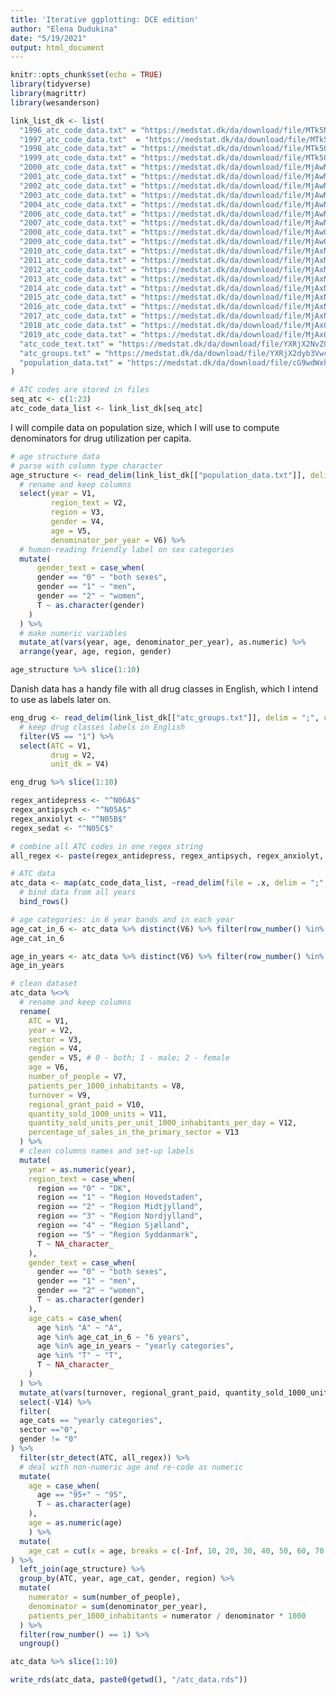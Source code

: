 ```yaml
---
title: 'Iterative ggplotting: DCE edition'
author: "Elena Dudukina"
date: "5/19/2021"
output: html_document
---
```


```r
knitr::opts_chunk$set(echo = TRUE)
library(tidyverse)
library(magrittr)
library(wesanderson)
```

```r
link_list_dk <- list(
  "1996_atc_code_data.txt" = "https://medstat.dk/da/download/file/MTk5Nl9hdGNfY29kZV9kYXRhLnR4dA==",
  "1997_atc_code_data.txt"  = "https://medstat.dk/da/download/file/MTk5N19hdGNfY29kZV9kYXRhLnR4dA==",
  "1998_atc_code_data.txt" = "https://medstat.dk/da/download/file/MTk5OF9hdGNfY29kZV9kYXRhLnR4dA==",
  "1999_atc_code_data.txt" = "https://medstat.dk/da/download/file/MTk5OV9hdGNfY29kZV9kYXRhLnR4dA==",
  "2000_atc_code_data.txt" = "https://medstat.dk/da/download/file/MjAwMF9hdGNfY29kZV9kYXRhLnR4dA==",
  "2001_atc_code_data.txt" = "https://medstat.dk/da/download/file/MjAwMV9hdGNfY29kZV9kYXRhLnR4dA==",
  "2002_atc_code_data.txt" = "https://medstat.dk/da/download/file/MjAwMl9hdGNfY29kZV9kYXRhLnR4dA==",
  "2003_atc_code_data.txt" = "https://medstat.dk/da/download/file/MjAwM19hdGNfY29kZV9kYXRhLnR4dA==",
  "2004_atc_code_data.txt" = "https://medstat.dk/da/download/file/MjAwNF9hdGNfY29kZV9kYXRhLnR4dA==",
  "2006_atc_code_data.txt" = "https://medstat.dk/da/download/file/MjAwNl9hdGNfY29kZV9kYXRhLnR4dA==",
  "2007_atc_code_data.txt" = "https://medstat.dk/da/download/file/MjAwN19hdGNfY29kZV9kYXRhLnR4dA==",
  "2008_atc_code_data.txt" = "https://medstat.dk/da/download/file/MjAwOF9hdGNfY29kZV9kYXRhLnR4dA==",
  "2009_atc_code_data.txt" = "https://medstat.dk/da/download/file/MjAwOV9hdGNfY29kZV9kYXRhLnR4dA==",
  "2010_atc_code_data.txt" = "https://medstat.dk/da/download/file/MjAxMF9hdGNfY29kZV9kYXRhLnR4dA==",
  "2011_atc_code_data.txt" = "https://medstat.dk/da/download/file/MjAxMV9hdGNfY29kZV9kYXRhLnR4dA==",
  "2012_atc_code_data.txt" = "https://medstat.dk/da/download/file/MjAxMl9hdGNfY29kZV9kYXRhLnR4dA==",
  "2013_atc_code_data.txt" = "https://medstat.dk/da/download/file/MjAxM19hdGNfY29kZV9kYXRhLnR4dA==",
  "2014_atc_code_data.txt" = "https://medstat.dk/da/download/file/MjAxNF9hdGNfY29kZV9kYXRhLnR4dA==",
  "2015_atc_code_data.txt" = "https://medstat.dk/da/download/file/MjAxNV9hdGNfY29kZV9kYXRhLnR4dA==",
  "2016_atc_code_data.txt" = "https://medstat.dk/da/download/file/MjAxNl9hdGNfY29kZV9kYXRhLnR4dA==",
  "2017_atc_code_data.txt" = "https://medstat.dk/da/download/file/MjAxN19hdGNfY29kZV9kYXRhLnR4dA==",
  "2018_atc_code_data.txt" = "https://medstat.dk/da/download/file/MjAxOF9hdGNfY29kZV9kYXRhLnR4dA==",
  "2019_atc_code_data.txt" = "https://medstat.dk/da/download/file/MjAxOV9hdGNfY29kZV9kYXRhLnR4dA==",
  "atc_code_text.txt" = "https://medstat.dk/da/download/file/YXRjX2NvZGVfdGV4dC50eHQ=",
  "atc_groups.txt" = "https://medstat.dk/da/download/file/YXRjX2dyb3Vwcy50eHQ=",
  "population_data.txt" = "https://medstat.dk/da/download/file/cG9wdWxhdGlvbl9kYXRhLnR4dA=="
)

# ATC codes are stored in files
seq_atc <- c(1:23)
atc_code_data_list <- link_list_dk[seq_atc]
```
I will compile data on population size, which I will use to compute denominators for drug utilization per capita.
```r
# age structure data
# parse with column type character
age_structure <- read_delim(link_list_dk[["population_data.txt"]], delim = ";", col_names = c(paste0("V", c(1:7))), col_types = cols(V1 = col_character(), V2 = col_character(), V3 = col_character(), V4 = col_character(), V5 = col_character(), V6 = col_character(), V7 = col_character())) %>%
  # rename and keep columns
  select(year = V1,
         region_text = V2,
         region = V3,
         gender = V4,
         age = V5,
         denominator_per_year = V6) %>% 
  # human-reading friendly label on sex categories
  mutate(
      gender_text = case_when(
      gender == "0" ~ "both sexes",
      gender == "1" ~ "men",
      gender == "2" ~ "women",
      T ~ as.character(gender)
    )
  ) %>% 
  # make numeric variables
  mutate_at(vars(year, age, denominator_per_year), as.numeric) %>% 
  arrange(year, age, region, gender)

age_structure %>% slice(1:10)
```
Danish data has a handy file with all drug classes in English, which I intend to use as labels later on.
```r
eng_drug <- read_delim(link_list_dk[["atc_groups.txt"]], delim = ";", col_names = c(paste0("V", c(1:6))), col_types = cols(V1 = col_character(), V2 = col_character(), V3 = col_character(), V4 = col_character(), V5 = col_character(), V6 = col_character())) %>% 
  # keep drug classes labels in English
  filter(V5 == "1") %>% 
  select(ATC = V1,
         drug = V2,
         unit_dk = V4)

eng_drug %>% slice(1:10)
```

```r
regex_antidepress <- "^N06A$"
regex_antipsych <- "^N05A$"
regex_anxiolyt <- "^N05B$"
regex_sedat <- "^N05C$"

# combine all ATC codes in one regex string
all_regex <- paste(regex_antidepress, regex_antipsych, regex_anxiolyt, regex_sedat, sep = "|")
```
```r
# ATC data
atc_data <- map(atc_code_data_list, ~read_delim(file = .x, delim = ";", trim_ws = T, col_names = c(paste0("V", c(1:14))), col_types = cols(V1 = col_character(), V2 = col_character(), V3 = col_character(), V4 = col_character(), V5 = col_character(),V6 = col_character(), V7 = col_character(), V8 = col_character(), V9 = col_character(), V10 = col_character(), V11 = col_character(), V12 = col_character(), V13 = col_character(), V14 = col_character()))) %>% 
  # bind data from all years
  bind_rows() 

# age categories: in 6 year bands and in each year
age_cat_in_6 <- atc_data %>% distinct(V6) %>% filter(row_number() %in% 2:7) %>% pull()
age_cat_in_6

age_in_years <- atc_data %>% distinct(V6) %>% filter(row_number() %in% 8:103) %>% pull()
age_in_years

# clean dataset
atc_data %<>% 
  # rename and keep columns
  rename(
    ATC = V1,
    year = V2,
    sector = V3,
    region = V4,
    gender = V5, # 0 - both; 1 - male; 2 - female
    age = V6,
    number_of_people = V7,
    patients_per_1000_inhabitants = V8,
    turnover = V9,
    regional_grant_paid = V10,
    quantity_sold_1000_units = V11,
    quantity_sold_units_per_unit_1000_inhabitants_per_day = V12,
    percentage_of_sales_in_the_primary_sector = V13
  ) %>% 
  # clean columns names and set-up labels
  mutate(
    year = as.numeric(year),
    region_text = case_when(
      region == "0" ~ "DK",
      region == "1" ~ "Region Hovedstaden",
      region == "2" ~ "Region Midtjylland",
      region == "3" ~ "Region Nordjylland",
      region == "4" ~ "Region Sjælland",
      region == "5" ~ "Region Syddanmark",
      T ~ NA_character_
    ),
    gender_text = case_when(
      gender == "0" ~ "both sexes",
      gender == "1" ~ "men",
      gender == "2" ~ "women",
      T ~ as.character(gender)
    ),
    age_cats = case_when(
      age %in% "A" ~ "A",
      age %in% age_cat_in_6 ~ "6 years",
      age %in% age_in_years ~ "yearly categories",
      age %in% "T" ~ "T",
      T ~ NA_character_
    )
  ) %>% 
  mutate_at(vars(turnover, regional_grant_paid, quantity_sold_1000_units, quantity_sold_units_per_unit_1000_inhabitants_per_day, number_of_people, patients_per_1000_inhabitants), as.numeric) %>% 
  select(-V14) %>%
  filter(
  age_cats == "yearly categories",
  sector =="0",
  gender != "0"
) %>% 
  filter(str_detect(ATC, all_regex)) %>% 
  # deal with non-numeric age and re-code as numeric
  mutate(
    age = case_when(
      age == "95+" ~ "95",
      T ~ as.character(age)
    ),
    age = as.numeric(age)
    ) %>% 
  mutate(
    age_cat = cut(x = age, breaks = c(-Inf, 10, 20, 30, 40, 50, 60, 70, 80, 90, Inf))
) %>% 
  left_join(age_structure) %>% 
  group_by(ATC, year, age_cat, gender, region) %>% 
  mutate(
    numerator = sum(number_of_people),
    denominator = sum(denominator_per_year),
    patients_per_1000_inhabitants = numerator / denominator * 1000
  ) %>% 
  filter(row_number() == 1) %>% 
  ungroup()

atc_data %>% slice(1:10)
```
```r
write_rds(atc_data, paste0(getwd(), "/atc_data.rds"))
```


